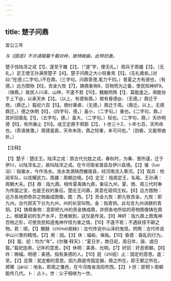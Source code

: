```yaml
---
---
---
```

title: 楚子问鼎
---



宣公三年

*与《国语》不许请隧篇千载对峙，彼特婉曲，此特劲激。*

楚子伐陆浑之戎【1】，遂至于雒【2】，（“遂”字，便无礼。）观兵于周疆【3】。（无礼。）定王使王孙满劳楚子【4】。楚子问鼎之大小轻重焉【5】。(无礼极矣。)对曰:“在德,(二字句。)不在鼎。(三字句。问鼎答德,笔力千钧。）昔夏之方有德也，（有德。）远方图物【6】，贡金九牧【7】，铸鼎象物8，百物而为之备，使民知神奸9。（铸鼎。）故民人川泽、山林，不逢不若【10】，魑魅罔两【1】、莫能逢之。用能协于上下@，以承天休【3】。（以上，有德有鼎。）桀有昏德@，（无德。）鼎迁于商，（鼎迁。）载祀六百【5】。商纣暴虐，（无德。）鼎迁于周。（鼎迁。以上，无德鼎迁。）德之休明【6】，（四字句，德。）虽小，（二字句。）重也。《二字句，鼎。）其奸回昏乱【1】，（五字句，德。）虽大，（二字句。）轻也。（二字句，鼎。）天祚明德【6】，有所展止【10】。成王定鼎于郏那【2】，卜世三十2，卜年七百，天所命也。（奇语骇激。）周德虽衰，天命未改，鼎之轻重，未可问也。”（劲极，又能带曲折。）

【注释】

【1】楚子：楚庄王。陆浑之戎：原古代允姓之戎，春秋时，为秦、晋所谨，迁于伊川，以陆浑名之，故叫陆浑之戎。在今河南省嵩县及伊川县境。【2】锥（luo浴）：指锥水，今作洛水。洛水发源陕西雒南县，经河南流入黄河。【3】观兵：检阅军队，以炫耀武力。周疆：周朝边境。【4】定王：指周定王，名瑜。王孙满：周朝大夫。【5】鼎：指九鼎。相传夏禹铸九鼎，象征九州，夏、商、周三代时奉为传国之宝，也是王权的象征。楚庄王问鼎，其意在窥伺王权。【6】远方图物：远方各地把奇异之物画成图像。图：西。【7】贡金九牧：即九牧贡金。九牧：即九州。古代把天下分为九州，州的长官叫牧。金：指青铜。此句言九州进献的青铜。【8】铸鼎象物：意即把九州的贡金铸成鼎，并把各地所绘的奇物图像铸在鼎上。根据夏初的生产水平，恐难做到，这仅是传说。【9】神奸：指九鼎上图鬼神百物之形，可使庶民知道鬼神作怪为害之情。【10】不逢不若；不遇妖怪不颠之物。若：顺。【1】魑魅（chīmèi痴妹》：古代传说中山泽的鬼怪。罔两：古代传说中山川里的精怪。【2】用：因。【3】休：福祐、保祐。【10】昏德：昏乱的行为。【6】载、祀：均为“年”。《尔雅·释天》：“夏日岁，商日祀，周日年，唐、虞日载。”载祀连用，记年的意思。【6】休明：美善、光明。【7】奸回：奸恶邪僻。【8】祚：赐福。明德：美德。指有美德的人。【10】屁（zhī纸）止：固定的意思。底：至。【2】定鼎：犹定都的意思。因九鼎是传国定器，鼎之所在，即王都之所在。郏哪（járǔ）：地名，即周之雏邑，在今河南省洛阳市西。【2】卜世：即预卜周朝能传几代。卜：占卜。世：父子相继为一世。